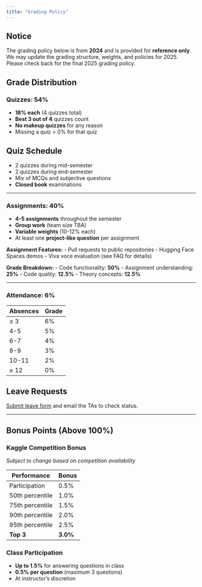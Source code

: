 ```yaml
---
title: "Grading Policy"
---
```


::: {.callout-warning}
## Notice
The grading policy below is from **2024** and is provided for **reference only**. We may update the grading structure, weights, and policies for 2025. Please check back for the final 2025 grading policy.
:::

## Grade Distribution

### Quizzes: 54%
- **18% each** (4 quizzes total)
- **Best 3 out of 4** quizzes count
- **No makeup quizzes** for any reason
- Missing a quiz = 0% for that quiz

::: {.callout-note}
## Quiz Schedule
- 2 quizzes during mid-semester
- 2 quizzes during end-semester  
- Mix of MCQs and subjective questions
- **Closed book** examinations
:::

---

### Assignments: 40%
- **4-5 assignments** throughout the semester
- **Group work** (team size TBA)
- **Variable weights** (10-12% each)
- At least one **project-like question** per assignment

**Assignment Features:**
- Pull requests to public repositories
- Hugging Face Spaces demos
- Viva voce evaluation (see FAQ for details)

**Grade Breakdown:**
- Code functionality: **50%**
- Assignment understanding: **25%**
- Code quality: **12.5%**
- Theory concepts: **12.5%**

---

### Attendance: 6%

| Absences | Grade |
|----------|-------|
| ≤ 3      | 6%    |
| 4-5      | 5%    |
| 6-7      | 4%    |
| 8-9      | 3%    |
| 10-11    | 2%    |
| ≥ 12     | 0%    |

::: {.callout-tip}
## Leave Requests
[Submit leave form](https://docs.google.com/forms/d/1efg5pt10GssAmyxIF83reFc5rQslRH4mI-yng7XXZ78/edit) and email the TAs to check status.
:::

---

## Bonus Points (Above 100%)

### Kaggle Competition Bonus
*Subject to change based on competition availability*

| Performance | Bonus |
|-------------|-------|
| Participation | 0.5% |
| 50th percentile | 1.0% |
| 75th percentile | 1.5% |
| 90th percentile | 2.0% |
| 95th percentile | 2.5% |
| **Top 3** | **3.0%** |

### Class Participation
- **Up to 1.5%** for answering questions in class
- **0.5% per question** (maximum 3 questions)
- At instructor's discretion








